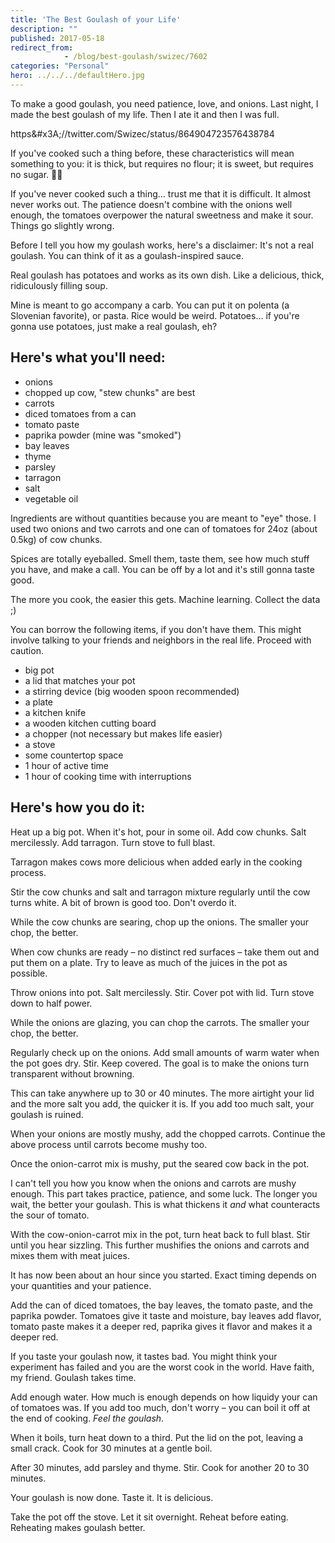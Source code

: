 ```yaml
---
title: 'The Best Goulash of your Life'
description: ""
published: 2017-05-18
redirect_from: 
            - /blog/best-goulash/swizec/7602
categories: "Personal"
hero: ../../../defaultHero.jpg
---
```

To make a good goulash, you need patience, love, and onions. Last night, I made the best goulash of my life. Then I ate it and then I was full.



https&amp;#x3A;//twitter.com/Swizec/status/864904723576438784



If you&#x27;ve cooked such a thing before, these characteristics will mean something to you: it is thick, but requires no flour; it is sweet, but requires no sugar. 🙏🏻



If you&#x27;ve never cooked such a thing… trust me that it is difficult. It almost never works out. The patience doesn&#x27;t combine with the onions well enough, the tomatoes overpower the natural sweetness and make it sour. Things go slightly wrong.



Before I tell you how my goulash works, here&#x27;s a disclaimer: It&#x27;s not a real goulash. You can think of it as a goulash-inspired sauce.



Real goulash has potatoes and works as its own dish. Like a delicious, thick, ridiculously filling soup.



Mine is meant to go accompany a carb. You can put it on polenta (a Slovenian favorite), or pasta. Rice would be weird. Potatoes… if you&#x27;re gonna use potatoes, just make a real goulash, eh?



## Here&#x27;s what you&#x27;ll need:



- onions
- chopped up cow, &quot;stew chunks&quot; are best
- carrots
- diced tomatoes from a can
- tomato paste
- paprika powder (mine was &quot;smoked&quot;)
- bay leaves
- thyme
- parsley
- tarragon
- salt
- vegetable oil



Ingredients are without quantities because you are meant to &quot;eye&quot; those. I used two onions and two carrots and one can of tomatoes for 24oz (about 0.5kg) of cow chunks.



Spices are totally eyeballed. Smell them, taste them, see how much stuff you have, and make a call. You can be off by a lot and it&#x27;s still gonna taste good.



The more you cook, the easier this gets. Machine learning. Collect the data ;)



You can borrow the following items, if you don&#x27;t have them. This might involve talking to your friends and neighbors in the real life. Proceed with caution.



- big pot
- a lid that matches your pot
- a stirring device (big wooden spoon recommended)
- a plate
- a kitchen knife
- a wooden kitchen cutting board
- a chopper (not necessary but makes life easier)
- a stove
- some countertop space
- 1 hour of active time
- 1 hour of cooking time with interruptions



## Here&#x27;s how you do it:



Heat up a big pot. When it&#x27;s hot, pour in some oil. Add cow chunks. Salt mercilessly. Add tarragon. Turn stove to full blast.



Tarragon makes cows more delicious when added early in the cooking process.



Stir the cow chunks and salt and tarragon mixture regularly until the cow turns white. A bit of brown is good too. Don&#x27;t overdo it.



While the cow chunks are searing, chop up the onions. The smaller your chop, the better.



When cow chunks are ready – no distinct red surfaces – take them out and put them on a plate. Try to leave as much of the juices in the pot as possible.



Throw onions into pot. Salt mercilessly. Stir. Cover pot with lid. Turn stove down to half power.



While the onions are glazing, you can chop the carrots. The smaller your chop, the better.



Regularly check up on the onions. Add small amounts of warm water when the pot goes dry. Stir. Keep covered. The goal is to make the onions turn transparent without browning.



This can take anywhere up to 30 or 40 minutes. The more airtight your lid and the more salt you add, the quicker it is. If you add too much salt, your goulash is ruined.



When your onions are mostly mushy, add the chopped carrots. Continue the above process until carrots become mushy too.



Once the onion-carrot mix is mushy, put the seared cow back in the pot.



I can&#x27;t tell you how you know when the onions and carrots are mushy enough. This part takes practice, patience, and some luck. The longer you wait, the better your goulash. This is what thickens it _and_ what counteracts the sour of tomato.



With the cow-onion-carrot mix in the pot, turn heat back to full blast. Stir until you hear sizzling. This further mushifies the onions and carrots and mixes them with meat juices.



It has now been about an hour since you started. Exact timing depends on your quantities and your patience.



Add the can of diced tomatoes, the bay leaves, the tomato paste, and the paprika powder. Tomatoes give it taste and moisture, bay leaves add flavor, tomato paste makes it a deeper red, paprika gives it flavor and makes it a deeper red.



If you taste your goulash now, it tastes bad. You might think your experiment has failed and you are the worst cook in the world. Have faith, my friend. Goulash takes time.



Add enough water. How much is enough depends on how liquidy your can of tomatoes was. If you add too much, don&#x27;t worry – you can boil it off at the end of cooking. _Feel the goulash_.



When it boils, turn heat down to a third. Put the lid on the pot, leaving a small crack. Cook for 30 minutes at a gentle boil.



After 30 minutes, add parsley and thyme. Stir. Cook for another 20 to 30 minutes.



Your goulash is now done. Taste it. It is delicious.



Take the pot off the stove. Let it sit overnight. Reheat before eating. Reheating makes goulash better.